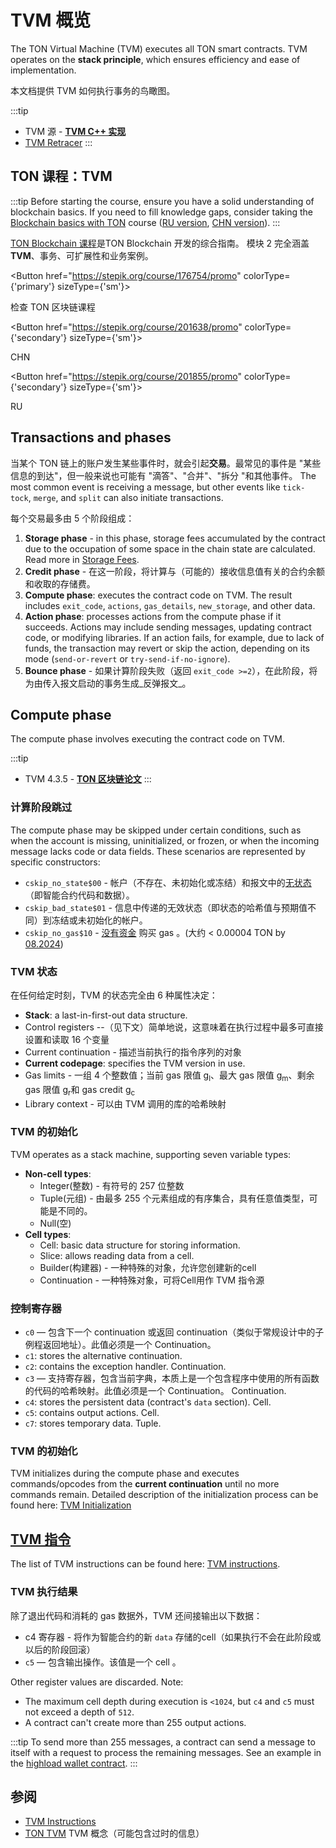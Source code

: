 

# TVM 概览

The TON Virtual Machine (TVM) executes all TON smart contracts. TVM operates on the **stack principle**, which ensures efficiency and ease of implementation.

本文档提供 TVM 如何执行事务的鸟瞰图。

:::tip

- TVM 源 - [**TVM C++ 实现**](https://github.com/ton-blockchain/ton/tree/master/crypto/vm)
- [TVM Retracer](https://retracer.ton.org/)
  :::

## TON 课程：TVM

:::tip
Before starting the course, ensure you have a solid understanding of blockchain basics. If you need to fill knowledge gaps, consider taking the [Blockchain basics with TON](https://stepik.org/course/201294/promo) course ([RU version](https://stepik.org/course/202221/), [CHN version](https://stepik.org/course/200976/)).
:::

[TON Blockchain 课程](https://stepik.org/course/176754/)是TON Blockchain 开发的综合指南。 模块 2 完全涵盖 **TVM**、事务、可扩展性和业务案例。

<Button href="https://stepik.org/course/176754/promo"
        colorType={'primary'} sizeType={'sm'}>

检查 TON 区块链课程

</Button>

<Button href="https://stepik.org/course/201638/promo"
        colorType={'secondary'} sizeType={'sm'}>

CHN

</Button>

<Button href="https://stepik.org/course/201855/promo"
        colorType={'secondary'} sizeType={'sm'}>

RU

</Button>

## Transactions and phases

当某个 TON 链上的账户发生某些事件时，就会引起**交易**。最常见的事件是 "某些信息的到达"，但一般来说也可能有 "滴答"、"合并"、"拆分 "和其他事件。 The most common event is receiving a message, but other events like `tick-tock`, `merge`, and `split` can also initiate transactions.

每个交易最多由 5 个阶段组成：

1. **Storage phase** - in this phase, storage fees accumulated by the contract due to the occupation of some space in the chain state are calculated. Read more in [Storage Fees](/develop/smart-contracts/fees#storage-fee).
2. **Credit phase** - 在这一阶段，将计算与（可能的）接收信息值有关的合约余额和收取的存储费。
3. **Compute phase**: executes the contract code on TVM. The result includes `exit_code`, `actions`, `gas_details`, `new_storage`, and other data.
4. **Action phase**: processes actions from the compute phase if it succeeds. Actions may include sending messages, updating contract code, or modifying libraries. If an action fails, for example, due to lack of funds, the transaction may revert or skip the action, depending on its mode (`send-or-revert` or `try-send-if-no-ignore`).
5. **Bounce phase** - 如果计算阶段失败（返回 `exit_code >=2`），在此阶段，将为由传入报文启动的事务生成_反弹报文_。

## Compute phase

The compute phase involves executing the contract code on TVM.

:::tip

- TVM 4.3.5 - [**TON 区块链论文**](https://docs.ton.org/assets/files/tblkch-6aaf006b94ee2843a982ebf21d7c1247.pdf)
  :::

### 计算阶段跳过

The compute phase may be skipped under certain conditions, such as when the account is missing, uninitialized, or frozen, or when the incoming message lacks code or data fields. These scenarios are represented by specific constructors:

- `cskip_no_state$00` - 帐户（不存在、未初始化或冻结）和报文中的[无状态](https://testnet.tonviewer.com/transaction/7e78394d082882375a5d21affa6397dec60fc5a3ecbea87f401b0e460fb5c80c)（即智能合约代码和数据）。
- `cskip_bad_state$01` - 信息中传递的无效状态（即状态的哈希值与预期值不同）到冻结或未初始化的帐户。
- `cskip_no_gas$10` - [没有资金](https://testnet.tonviewer.com/transaction/a1612cde7fd66139a7d04b30f38db192bdb743a8b12054feba3c16061a4cb9a6) 购买 gas 。(大约 < 0.00004 TON by [08.2024](https://testnet.tonviewer.com/transaction/9789306d7b29318c90477aa3df6599ee4a897031162ad41a24decb87db65402b))

### TVM 状态

在任何给定时刻，TVM 的状态完全由 6 种属性决定：

- **Stack**: a last-in-first-out data structure.
- Control registers --（见下文）简单地说，这意味着在执行过程中最多可直接设置和读取 16 个变量
- Current continuation - 描述当前执行的指令序列的对象
- **Current codepage**: specifies the TVM version in use.
- Gas limits - 一组 4 个整数值；当前 gas 限值 g<sub>l</sub>、最大 gas 限值 g<sub>m</sub>、剩余 gas 限值 g<sub>r</sub>和 gas credit g<sub>c</sub>
- Library context - 可以由 TVM 调用的库的哈希映射

### TVM 的初始化

TVM operates as a stack machine, supporting seven variable types:

- **Non-cell types**:
  - Integer(整数) - 有符号的 257 位整数
  - Tuple(元组) - 由最多 255 个元素组成的有序集合，具有任意值类型，可能是不同的。
  - Null(空)
- **Cell types**:
  - Cell: basic data structure for storing information.
  - Slice: allows reading data from a cell.
  - Builder(构建器) - 一种特殊的对象，允许您创建新的cell
  - Continuation - 一种特殊对象，可将Cell用作 TVM 指令源

### 控制寄存器

- `c0` — 包含下一个 continuation 或返回 continuation（类似于常规设计中的子例程返回地址）。此值必须是一个 Continuation。
- `c1`: stores the alternative continuation.
- `c2`: contains the exception handler. Continuation.
- `c3` — 支持寄存器，包含当前字典，本质上是一个包含程序中使用的所有函数的代码的哈希映射。此值必须是一个 Continuation。 Continuation.
- `c4`: stores the persistent data (contract's `data` section). Cell.
- `c5`: contains output actions. Cell.
- `c7`: stores temporary data. Tuple.

### TVM 的初始化

TVM initializes during the compute phase and executes commands/opcodes from the **current continuation** until no more commands remain. Detailed description of the initialization process can be found here: [TVM Initialization](/learn/tvm-instructions/tvm-initialization.md)

## [TVM 指令](/learn/tvm-instructions/instructions)

The list of TVM instructions can be found here: [TVM instructions](/learn/tvm-instructions/instructions).

### TVM 执行结果

除了退出代码和消耗的 gas 数据外，TVM 还间接输出以下数据：

- c4 寄存器 - 将作为智能合约的新 `data` 存储的cell（如果执行不会在此阶段或以后的阶段回滚）
- `c5` — 包含输出操作。该值是一个 cell 。

Other register values are discarded. Note:

- The maximum cell depth during execution is `<1024`, but `c4` and `c5` must not exceed a depth of `512`.
- A contract can't create more than 255 output actions.

:::tip
To send more than 255 messages, a contract can send a message to itself with a request to process the remaining messages. See an example in the [highload wallet contract](https://github.com/ton-blockchain/highload-wallet-contract-v3/blob/main/contracts/highload-wallet-v3.func#L50).
:::

## 参阅

- [TVM Instructions](/learn/tvm-instructions/instructions)
- [TON TVM](https://ton.org/tvm.pdf) TVM 概念（可能包含过时的信息）

<Feedback />
